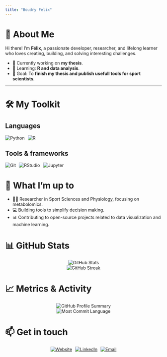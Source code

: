 ```yaml
---
title: "Boudry Felix"
---
```


# 👋 About Me
Hi there! I'm **Félix**, a passionate developer, researcher, and lifelong learner who loves creating, building, and solving interesting challenges.

- 🔭 Currently working on **my thesis**.
- 🌱 Learning: **R and data analysis**.
- 🎯 Goal: To **finish my thesis and publish usefull tools for sport scientists**.

---

# 🛠️ My Toolkit
## **Languages**
```{=html}
<div style="display: flex; flex-wrap: wrap; gap: 10px;">
  <img src="https://img.shields.io/badge/-Python-3776AB?logo=python&logoColor=white&style=for-the-badge" alt="Python">
  <img src="https://img.shields.io/badge/-R-276DC3?logo=r&logoColor=white&style=for-the-badge" alt="R">
</div>
```
## **Tools & frameworks**
```{=html}
<div style="display: flex; flex-wrap: wrap; gap: 10px;">
  <img src="https://img.shields.io/badge/-Git-F05032?logo=git&logoColor=white&style=for-the-badge" alt="Git">
  <img src="https://img.shields.io/badge/-RStudio-75AADB?logo=rstudio&logoColor=white&style=for-the-badge" alt="RStudio">
  <img src="https://img.shields.io/badge/-Jupyter-F37626?logo=jupyter&logoColor=white&style=for-the-badge" alt="Jupyter">
</div>
```
# 🚀 What I'm up to
- 🧑‍🔬 Researcher in Sport Sciences and Physiology, focusing on metabolomics.
- 💻 Building tools to simplify decision making.
- 📊 Contributing to open-source projects related to data visualization and machine learning.

# 📊 GitHub Stats
```{=html}
<div style="text-align: center;">
 <img src="https://github-readme-stats.vercel.app/api?username=fboudry&show_icons=true&theme=radical" alt="GitHub Stats">
  <br>
  <img src="https://github-readme-streak-stats.herokuapp.com/?user=fboudry&theme=radical" alt="GitHub Streak">
</div>
```

# 📈 Metrics & Activity
```{=html}
<div style="text-align: center;">
  <img src="https://github-profile-summary-cards.vercel.app/api/cards/profile-details?username=fboudry&theme=radical" alt="GitHub Profile Summary">
  <br>
  <img src="https://github-profile-summary-cards.vercel.app/api/cards/most-commit-language?username=fboudry&theme=radical" alt="Most Commit Language">
</div>
```

# 📫 Get in touch

```{=html}
<div style="display: flex; justify-content: center; gap: 10px;">
  <a href="https://boudry-felix.github.io/"><img src="https://img.shields.io/badge/-Website-34A853?style=for-the-badge&logo=google-chrome&logoColor=white" alt="Website"></a>
  <a href="https://www.linkedin.com/in/f%C3%A9lix-boudry-539062172/"><img src="https://img.shields.io/badge/-LinkedIn-0A66C2?style=for-the-badge&logo=linkedin&logoColor=white" alt="LinkedIn"></a>
  <a href="mailto:felix.boudry@univ-perp.fr"><img src="https://img.shields.io/badge/-Email-D14836?style=for-the-badge&logo=gmail&logoColor=white" alt="Email"></a>
</div>
```


